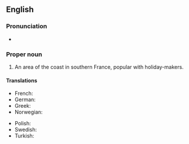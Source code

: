 ==English==
{{wikipedia}}

===Pronunciation===
* {{audio|en|en-us-french-riviera.ogg|Audio}}

===Proper noun===
{{en-proper noun}}

# An area of the coast in southern France, popular with holiday-makers.

====Translations====
{{trans-top|French Riviera}}
* French: {{t+|fr|Côte d'Azur|f}}
* German: {{t+|de|Côte d'Azur|f}}
* Greek: {{t|el|Κυανή Ακτή|f}}
* Norwegian: {{t|no|Rivieraen}}
{{trans-mid}}
* Polish: {{t+|pl|Lazurowe Wybrzeże|n}}
* Swedish: {{t|sv|Franska rivieran}}
* Turkish: {{t+|tr|Fransız Rivierası}}
{{trans-bottom}}
